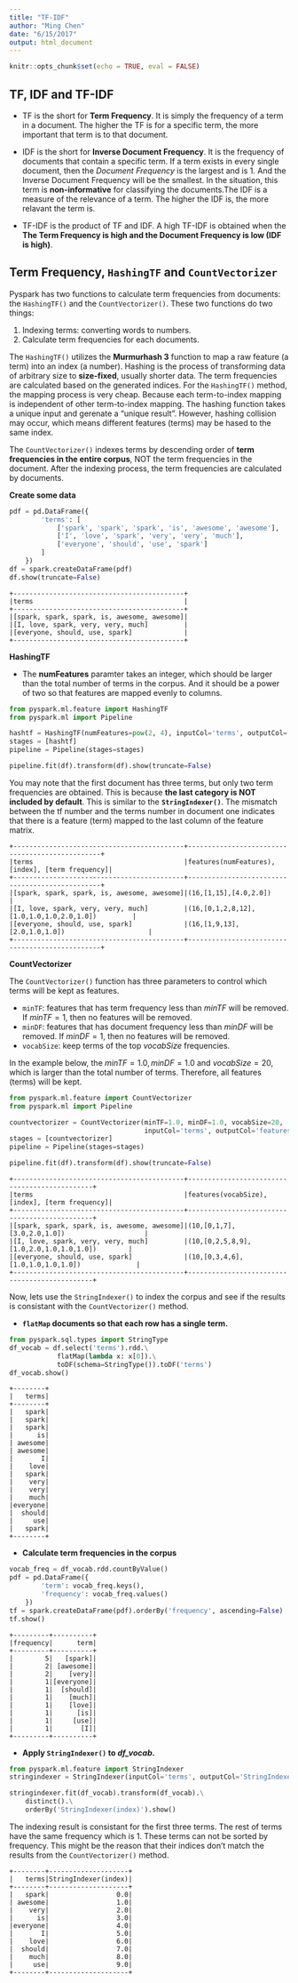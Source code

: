 ```yaml
---
title: "TF-IDF"
author: "Ming Chen"
date: "6/15/2017"
output: html_document
---
```


```r
knitr::opts_chunk$set(echo = TRUE, eval = FALSE)
```


## TF, IDF and TF-IDF

* TF is the short for **Term Frequency**. It is simply the frequency of a term in a document. The higher the TF is for a specific term, the more important that term is to that document.

* IDF is the short for **Inverse Document Frequency**. It is the frequency of documents that contain a specific term. If a term exists in every single document, then the *Document Frequency* is the largest and is 1. And the Inverse Document Frequency will be the smallest. In the situation, this term is **non-informative** for classifying the documents.The IDF is a measure of the relevance of a term. The higher the IDF is, the more relavant the term is.

* TF-IDF is the product of TF and IDF. A high TF-IDF is obtained when the **The Term Frequency is high and the Document Frequency is low (IDF is high)**.

## Term Frequency, `HashingTF` and `CountVectorizer`

Pyspark has two functions to calculate term frequencies from documents: the `HashingTF()` and the `CountVectorizer()`. These two functions do two things:

1. Indexing terms: converting words to numbers.
2. Calculate term frequencies for each documents.


The `HashingTF()` utilizes the **Murmurhash 3** function to map a raw feature (a term) into an index (a number). Hashing is the process of transforming data of arbitrary size to **size-fixed**, usually shorter data. The term frequencies are calculated based on the generated indices. For the `HashingTF()` method, the mapping process is very cheap. Because each term-to-index mapping is independent of other term-to-index mapping. The hashing function takes a unique input and gerenate a "unique result". However, hashing collision may occur, which means different features (terms) may be hased to the same index.

The `CountVectorizer()` indexes terms by descending order of **term frequencies in the entire corpus**, NOT the term frequencies in the document. After the indexing process, the term frequencies are calculated by documents.


**Create some data**

```python
pdf = pd.DataFrame({
        'terms': [
            ['spark', 'spark', 'spark', 'is', 'awesome', 'awesome'],
            ['I', 'love', 'spark', 'very', 'very', 'much'],
            ['everyone', 'should', 'use', 'spark']
        ]
    })
df = spark.createDataFrame(pdf)
df.show(truncate=False)
```

```
+-------------------------------------------+
|terms                                      |
+-------------------------------------------+
|[spark, spark, spark, is, awesome, awesome]|
|[I, love, spark, very, very, much]         |
|[everyone, should, use, spark]             |
+-------------------------------------------+
```

**HashingTF**

* The **numFeatures** paramter takes an integer, which should be larger than the total number of terms in the corpus. And it should be a power of two so that features are mapped evenly to columns.

```python
from pyspark.ml.feature import HashingTF
from pyspark.ml import Pipeline

hashtf = HashingTF(numFeatures=pow(2, 4), inputCol='terms', outputCol='features(numFeatures), [index], [term frequency]')
stages = [hashtf]
pipeline = Pipeline(stages=stages)
```

```python
pipeline.fit(df).transform(df).show(truncate=False)
```

You may note that the first document has three terms, but only two term frequencies are obtained. This is because **the last category is NOT included by default**. This is similar to the **`StringIndexer()`**. The mismatch between the tf number and the terms number in document one indicates that there is a feature (term) mapped to the last column of the feature matrix.

```
+-------------------------------------------+------------------------------------------------+
|terms                                      |features(numFeatures), [index], [term frequency]|
+-------------------------------------------+------------------------------------------------+
|[spark, spark, spark, is, awesome, awesome]|(16,[1,15],[4.0,2.0])                           |
|[I, love, spark, very, very, much]         |(16,[0,1,2,8,12],[1.0,1.0,1.0,2.0,1.0])         |
|[everyone, should, use, spark]             |(16,[1,9,13],[2.0,1.0,1.0])                     |
+-------------------------------------------+------------------------------------------------+
```

**CountVectorizer**

The `CountVectorizer()` function has three parameters to control which terms will be kept as features.

* `minTF`: features that has term frequency less than *minTF* will be removed. If $minTF = 1$, then no features will be removed.
* `minDF`: features that has document frequency less than *minDF* will be removed. If $minDF = 1$, then no features will be removed.
* `vocabSize`: keep terms of the top *vocabSize* frequencies.

In the example below, the $minTF=1.0, minDF=1.0$ and $vocabSize = 20$, which is larger than the total number of terms. Therefore, all features (terms) will be kept.

```python
from pyspark.ml.feature import CountVectorizer
from pyspark.ml import Pipeline

countvectorizer = CountVectorizer(minTF=1.0, minDF=1.0, vocabSize=20, 
                                  inputCol='terms', outputCol='features(vocabSize), [index], [term frequency]')
stages = [countvectorizer]
pipeline = Pipeline(stages=stages)
```

```python
pipeline.fit(df).transform(df).show(truncate=False)
```


```
+-------------------------------------------+----------------------------------------------+
|terms                                      |features(vocabSize), [index], [term frequency]|
+-------------------------------------------+----------------------------------------------+
|[spark, spark, spark, is, awesome, awesome]|(10,[0,1,7],[3.0,2.0,1.0])                    |
|[I, love, spark, very, very, much]         |(10,[0,2,5,8,9],[1.0,2.0,1.0,1.0,1.0])        |
|[everyone, should, use, spark]             |(10,[0,3,4,6],[1.0,1.0,1.0,1.0])              |
+-------------------------------------------+----------------------------------------------+
```

Now, lets use the `StringIndexer()` to index the corpus and see if the results is consistant with the `CountVectorizer()` method.

* **`flatMap` documents so that each row has a single term.**

```python
from pyspark.sql.types import StringType
df_vocab = df.select('terms').rdd.\
            flatMap(lambda x: x[0]).\
            toDF(schema=StringType()).toDF('terms')
df_vocab.show()
```

```
+--------+
|   terms|
+--------+
|   spark|
|   spark|
|   spark|
|      is|
| awesome|
| awesome|
|       I|
|    love|
|   spark|
|    very|
|    very|
|    much|
|everyone|
|  should|
|     use|
|   spark|
+--------+
```

* **Calculate term frequencies in the corpus**

```python
vocab_freq = df_vocab.rdd.countByValue()
pdf = pd.DataFrame({
        'term': vocab_freq.keys(),
        'frequency': vocab_freq.values()
    })
tf = spark.createDataFrame(pdf).orderBy('frequency', ascending=False)
tf.show()
```

```
+---------+----------+
|frequency|      term|
+---------+----------+
|        5|   [spark]|
|        2| [awesome]|
|        2|    [very]|
|        1|[everyone]|
|        1|  [should]|
|        1|    [much]|
|        1|    [love]|
|        1|      [is]|
|        1|     [use]|
|        1|       [I]|
+---------+----------+
```

* **Apply `StringIndexer()` to *df_vocab*.**

```python
from pyspark.ml.feature import StringIndexer
stringindexer = StringIndexer(inputCol='terms', outputCol='StringIndexer(index)')
```

```python
stringindexer.fit(df_vocab).transform(df_vocab).\
    distinct().\
    orderBy('StringIndexer(index)').show()
```

The indexing result is consistant for the first three terms. The rest of terms have the same frequency which is 1. These terms can not be sorted by frequency. This might be the reason that their indices don't match the results from the `CountVectorizer()` method. 

```
+--------+--------------------+
|   terms|StringIndexer(index)|
+--------+--------------------+
|   spark|                 0.0|
| awesome|                 1.0|
|    very|                 2.0|
|      is|                 3.0|
|everyone|                 4.0|
|       I|                 5.0|
|    love|                 6.0|
|  should|                 7.0|
|    much|                 8.0|
|     use|                 9.0|
+--------+--------------------+
```
